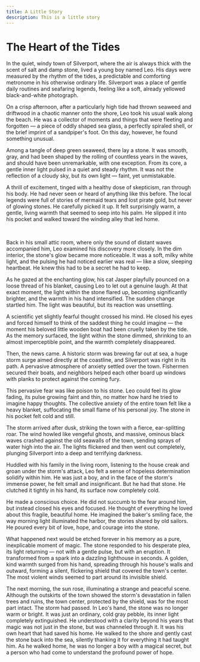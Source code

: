 ```yaml
---
title: A Little Story
description: This is a little story
---
```


# The Heart of the Tides

In the quiet, windy town of Silverport, where the air is always thick with the scent of salt and damp stone, lived a young boy named Leo. His days were measured by the rhythm of the tides, a predictable and comforting metronome in his otherwise ordinary life. Silverport was a place of gentle daily routines and seafaring legends, feeling like a soft, already yellowed black-and-white photograph.

On a crisp afternoon, after a particularly high tide had thrown seaweed and driftwood in a chaotic manner onto the shore, Leo took his usual walk along the beach. He was a collector of moments and things that were fleeting and forgotten — a piece of oddly shaped sea glass, a perfectly spiraled shell, or the brief imprint of a sandpiper's foot. On this day, however, he found something unusual.

Among a tangle of deep green seaweed, there lay a stone. It was smooth, gray, and had been shaped by the rolling of countless years in the waves, and should have been unremarkable, with one exception. From its core, a gentle inner light pulsed in a quiet and steady rhythm. It was not the reflection of a cloudy sky, but its own light — faint, yet unmistakable.

A thrill of excitement, tinged with a healthy dose of skepticism, ran through his body. He had never seen or heard of anything like this before. The local legends were full of stories of mermaid tears and lost pirate gold, but never of glowing stones. He carefully picked it up. It felt surprisingly warm, a gentle, living warmth that seemed to seep into his palm. He slipped it into his pocket and walked toward the winding alley that led home.

<br />

Back in his small attic room, where only the sound of distant waves accompanied him, Leo examined his discovery more closely. In the dim interior, the stone's glow became more noticeable. It was a soft, milky white light, and the pulsing he had noticed earlier was real — like a slow, sleeping heartbeat. He knew this had to be a secret he had to keep.

As he gazed at the enchanting glow, his cat Jasper playfully pounced on a loose thread of his blanket, causing Leo to let out a genuine laugh. At that exact moment, the light within the stone flared up, becoming significantly brighter, and the warmth in his hand intensified. The sudden change startled him. The light was beautiful, but its reaction was unsettling.

A scientific yet slightly fearful thought crossed his mind. He closed his eyes and forced himself to think of the saddest thing he could imagine — the moment his beloved little wooden boat had been cruelly taken by the tide. As the memory surfaced, the light within the stone dimmed, shrinking to an almost imperceptible point, and the warmth completely disappeared.

Then, the news came. A historic storm was brewing far out at sea, a huge storm surge aimed directly at the coastline, and Silverport was right in its path. A pervasive atmosphere of anxiety settled over the town. Fishermen secured their boats, and neighbors helped each other board up windows with planks to protect against the coming fury.

This pervasive fear was like poison to his stone. Leo could feel its glow fading, its pulse growing faint and thin, no matter how hard he tried to imagine happy thoughts. The collective anxiety of the entire town felt like a heavy blanket, suffocating the small flame of his personal joy. The stone in his pocket felt cold and still.

The storm arrived after dusk, striking the town with a fierce, ear-splitting roar. The wind howled like vengeful ghosts, and massive, ominous black waves crashed against the old seawalls of the town, sending sprays of water high into the air. The lights flickered and then went out completely, plunging Silverport into a deep and terrifying darkness.

Huddled with his family in the living room, listening to the house creak and groan under the storm's attack, Leo felt a sense of hopeless determination solidify within him. He was just a boy, and in the face of the storm's immense power, he felt small and insignificant. But he had that stone. He clutched it tightly in his hand, its surface now completely cold.

He made a conscious choice. He did not succumb to the fear around him, but instead closed his eyes and focused. He thought of everything he loved about this fragile, beautiful home. He imagined the baker's smiling face, the way morning light illuminated the harbor, the stories shared by old sailors. He poured every bit of love, hope, and courage into the stone.

What happened next would be etched forever in his memory as a pure, inexplicable moment of magic. The stone responded to his desperate plea, its light returning — not with a gentle pulse, but with an eruption. It transformed from a spark into a dazzling lighthouse in seconds. A golden, kind warmth surged from his hand, spreading through his house's walls and outward, forming a silent, flickering shield that covered the town's center. The most violent winds seemed to part around its invisible shield.

The next morning, the sun rose, illuminating a strange and peaceful scene. Although the outskirts of the town showed the storm's devastation in fallen trees and ruins, the town center, protected by the shield, was for the most part intact. The storm had passed. In Leo's hand, the stone was no longer warm or bright. It was just an ordinary, cold gray pebble, its inner light completely extinguished. He understood with a clarity beyond his years that magic was not just in the stone, but was channeled through it. It was his own heart that had saved his home. He walked to the shore and gently cast the stone back into the sea, silently thanking it for everything it had taught him. As he walked home, he was no longer a boy with a magical secret, but a person who had come to understand the profound power of hope.